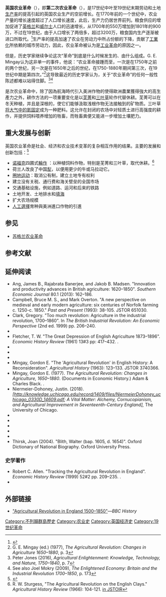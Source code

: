 {{農業和農學}}
'''英国农业革命'''（{{Lang-en|British Agricultural Revolution}}），即'''第二次农业革命'''（{{Lang|en|Second Agricultural Revolution}}），是17世纪中叶至19世纪末期劳动和土地[[生产率|生产率]]的提高引起的英国农业生产的空前增长。在1770年前的一个世纪中，农业产量的增长速度超过了人口增长速度，此后，生产力仍居世界前列。粮食供应的增加促进了[[英格兰|英格兰]]和[[威尔士|威尔士]]人口的迅速增长，从1700年的550万增加到1801年的900万，不过在19世纪，由于人口增长了两倍多，超过3200万，粮食国内生产逐渐被进口所取代。<ref>{{Cite book|last=Richards|first=Denis|last2=Hunt|first2=J.W.|title=An Illustrated History of Modern Britain: 1783–1980|url=https://archive.org/details/illustratedhisto0000rich|date=1983|publisher=Longman Group UK LTD|location=Hong Kong|isbn=978-0-582-33130-3|page=[https://archive.org/details/illustratedhisto0000rich/page/n7 7]|edition=3rd}}</ref>生产率的提高加速了农业在劳动力中所占份额的下降，贡献了[[工業化|工業化]]所依赖的城市劳动力，因此，农业革命被认为是[[第一次工业革命|工业革命]]的原因之一。

但是，历史学家继续争论这次“革命”到底是什么时候发生的、由什么组成。G. E. Mingay认为这非单一的事件，他说：“农业革命接踵而至，一次是在1750年之前的两个世纪，另一次是在1650年之后的世纪，在1750-1880年期间第三次，在19世纪中期是第四次。”<ref>G. E. Mingay (ed.) (1977), ''The Agricultural Revolution: Changes in Agriculture 1650–1880'', p. 3</ref>这导致最近的历史学家认为，关于“农业革命”的任何一般性陈述都难以站得住脚。<ref>Peter Jones (2016), ''Agricultural Enlightenment: Knowledge, Technology, and Nature, 1750–1840'', p. 7</ref><ref>See also Joel Mokry (2009), ''The Enlightened Economy: Britain and the Industrial Revolution 1700–1850'', p. 173</ref>

是次农业革命中，除了因為航海時代引入美洲作物的使得歐洲農業獲得強大的高生產力之外，耕作方法的一项重要变化是以[[芜菁|芜菁]]和[[三叶草属|三叶草]]轮作代替休耕。芜菁可以在冬天种植，并且是深根的，使它们能够汲取浅根作物无法接触到的矿物质。三叶草[[固氮作用|将大气中的氮固定]]成为一种肥料。这允许在封闭的农场中对轻质土进行高强度的耕作，并提供饲料喂养增加的牲畜，而牲畜粪便又能进一步增加土壤肥力。

== 重大发展与创新 ==
英国农业革命是社会、经济和农业技术变革的复杂相互作用的结果。主要的发展和创新包括：<ref name="Overton 1996 1">{{Harvnb|Overton|1996|p=1}}</ref>

* [[诺福克郡|诺福克]]四圃式[[輪作|輪作]] ：以种植饲料作物，特别是芜菁和三叶草，取代休耕。<ref>R. W. Sturgess, "The Agricultural Revolution on the English Clays." ''Agricultural History Review'' (1966): 104-121. [https://www.jstor.org/stable/40273204 in JSTOIR]</ref>
* 荷兰人改良了中国[[犁|犁]]，以便用更少的牛或马拉动它。
* [[圈地运动|圈地运动]]：取消公有制，建立土地专有权利
* 建立没有关税、通行费和海关壁垒的全国市场
* 交通基础设施，例如道路、运河和后来的铁路
* 土地开发、土地排水和[[填海|填海]]
* 扩大农场规模
* [[人工選擇|人工選擇]]育种與美洲進口作物的引進

== 参见 ==

* [[苏格兰农业革命|苏格兰农业革命]]

== 参考文献 ==
{{Reflist|30em}}

== 延伸阅读 ==

* Ang, James B., Rajabrata Banerjee, and Jakob B. Madsen. "Innovation and productivity advances in British agriculture: 1620–1850". ''Southern Economic Journal'' 80.1 (2013): 162–186.
* Campbell, Bruce M. S., and Mark Overton. "A new perspective on medieval and early modern agriculture: six centuries of Norfolk farming c. 1250-c. 1850." ''Past and Present'' (1993): 38-105. JSTOR 651030.
* Clark, Gregory. "Too much revolution: Agriculture in the industrial revolution, 1700–1860". In ''The British Industrial Revolution: An Economic Perspective'' (2nd ed. 1999) pp. 206–240.
* {{Cite book|last=Dodd|first=William|authorlink=William Dodd (writer)|title=The Laboring Classes of England : especially those engaged in agriculture and manufactures; in a series of letters|url=https://archive.org/details/laboringclasses01nortgoog|year=1847|publisher=John Putnam|location=Boston}}
* Fletcher, T. W. "The Great Depression of English Agriculture 1873–1896". ''Economic History Review'' (1961) 13#3 pp: 417–432. {{Doi|10.1111/j.1468-0289.1961.tb02128.x}}.
* {{Cite book|last=Harrison|first=L. F. C.|title=The Common People, a History from the Norman Conquest to the Present|publisher=Fontana|year=1989|location=Glasgow|isbn=978-0-00-686163-8}}
* {{Cite book|last=Hoyle|first=Richard W., ed.|title=The Farmer in England, 1650–1980|publisher=Ashgate|year=2013}}
* {{Cite book|last=Kerridge|first=Eric|title=The Agricultural Revolution|publisher=Routledge|year=2013}}
* Mingay, Gordon E. "The 'Agricultural Revolution' in English History: A Reconsideration". ''Agricultural History'' (1963): 123–133. JSTOR 3740366.
* Mingay, Gordon E. (1977). ''The Agricultural Revolution: Changes in Agriculture, 1650–1880''. (Documents in Economic History.) Adam & Charles Black. {{ISBN|0713617039}}.
* Niermeier-Dohoney, Justin. (2018). ''[http://knowledge.uchicago.edu/record/1409/files/NiermeierDohoney_uchicago_0330D_14609.pdf; A Vital Matter: Alchemy, Cornucopianism, and Agricultural Improvement in Seventeenth-Century England],'' The University of Chicago.
* {{Cite book|last=Overton|first=Mark|title=Agricultural Revolution in England: The transformation of the agrarian economy 1500-1850|url=https://archive.org/details/isbn_9780521568593|year=1996|publisher=Cambridge University Press|isbn=978-0-521-56859-3|ref=harv}}
* {{Cite book|last=Overton|first=Mark|title=Agricultural Revolution in England 1500–1850|year=2002|publisher=Cambridge University Press|location=Cambridge, England|isbn=978-0-521-56859-3|ref=harv|url=https://archive.org/details/isbn_9780521568593}}
* {{Cite book|last=Snell|first=K. D. M.|title=Annals of the Labouring Poor, Social Change and Agrarian England 1660–1900|url=https://archive.org/details/annalsoflabourin0000snel|year=1985|publisher=Cambridge University Press|location=Cambridge, UK|isbn=978-0-521-24548-7}}
* {{Cite book|last=Taylor|first=George Rogers|year=1969|origyear=1951|title=The Transportation Revolution, 1815–1860|series=The Economic History of the United States: Vol. 4|location=Armonk, NY|publisher=M. E. Sharpe|isbn=9780873321013|oclc=963968247}}
* {{Cite book|last=Temple|first=Robert|title=The Genius of China: 3000 Years of Science, Discovery and Invention|year=1986|publisher=Simon and Schuster|isbn=|ref=harv}}
* Thirsk, Joan (2004). "Blith, Walter (bap. 1605, d. 1654)". Oxford Dictionary of National Biography. Oxford University Press.

=== 史学著作 ===

* Robert C. Allen. "Tracking the Agricultural Revolution in England". ''Economic History Review'' (1999) 52#2 pp. 209–235. {{Doi|10.1111/1468-0289.00123}}.
* {{Cite journal|title=Re-establishing the English Agricultural Revolution|last=Overton|first=Mark|journal=Agricultural History Review|issue=1|year=1996|volume=44|pages=1–20|jstor=40275062|ref=harv}}

== 外部链接 ==

* [https://www.bbc.co.uk/history/british/empire_seapower/agricultural_revolution_01.shtml "Agricultural Revolution in England 1500–1850"]—''BBC History''

{{大不列顛王國|state = collapsed}}
{{農業}}

[[Category:不列顛群島歷史|Category:不列顛群島歷史]]
[[Category:农业史|Category:农业史]]
[[Category:英国经济史|Category:英国经济史]]
[[Category:19世纪革命|Category:19世纪革命]]